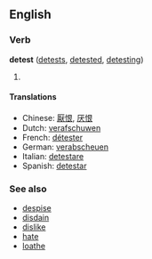 ==English==
===Verb===
'''detest''' ([[detests]], [[detested]], [[detesting]])

# {{stub}}

====Translations====
*Chinese: [[厭恨]], [[厌恨]]
*Dutch: [[verafschuwen]]
*French: [[détester]]
*German: [[verabscheuen]]
*Italian: [[detestare]]
*Spanish: [[detestar]]

===See also===
*[[despise]]
*[[disdain]]
*[[dislike]]
*[[hate]]
*[[loathe]]